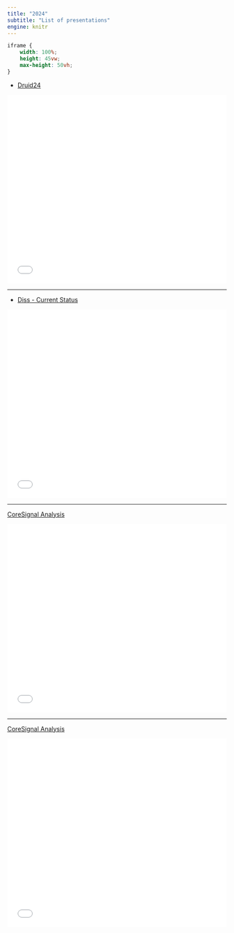 ```yaml
---
title: "2024"
subtitle: "List of presentations"
engine: knitr
---
```


```css
iframe {
    width: 100%;
    height: 45vw;
    max-height: 50vh;
}
```

* [Druid24](../revealjs/slides/2023/beyond/evomap.html)

<iframe style="width: 100%; height: 45vw; max-height: 50vh;" frameborder="0" allowfullscreen src="../revealjs/slides/2023/diss/diss.html"></iframe>

<hr>


* [Diss - Current Status](../revealjs/slides/2023/diss/diss.html)

<iframe style="width: 100%; height: 45vw; max-height: 50vh;" frameborder="0" allowfullscreen src="../revealjs/slides/2023/diss/diss.html"></iframe>

<hr>

[CoreSignal Analysis](../revealjs/slides/2023/cs/cs.html)

<iframe style="width: 100%; height: 45vw; max-height: 50vh;" frameborder="0" allowfullscreen src="../revealjs/slides/2023/cs/cs.html"></iframe>


<hr>

[CoreSignal Analysis](../revealjs/slides/2023/cs/cs_test.html)

<iframe style="width: 100%; height: 45vw; max-height: 50vh;" frameborder="0" allowfullscreen src="../revealjs/slides/2023/cs/cs_test.html"></iframe>

